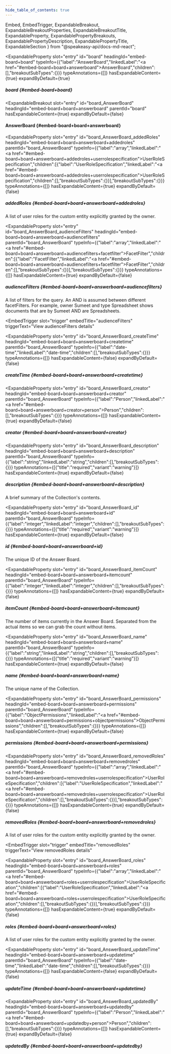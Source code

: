 ```yaml
---
hide_table_of_contents: true
---
```

  Embed,
  EmbedTrigger,
  ExpandableBreakout,
  ExpandableBreakoutProperties,
  ExpandableBreakoutTitle,
  ExpandableProperty,
  ExpandablePropertyBreakouts,
  ExpandablePropertyDescription,
  ExpandablePropertyTitle,
  ExpandableSection
} from "@speakeasy-api/docs-md-react";

<ExpandableSection>

<ExpandableProperty
  slot="entry"
  id="board"
  headingId="embed-board+board"
  typeInfo={{"label":"AnswerBoard","linkedLabel":"<a href=\"#embed-board+board+answerboard\">AnswerBoard</a>","children":[],"breakoutSubTypes":{}}}
  typeAnnotations={[]}
  hasExpandableContent={true}
  expandByDefault={true}
>

<ExpandablePropertyTitle slot="title">

##### board \{#embed-board+board\}

</ExpandablePropertyTitle>

<ExpandablePropertyBreakouts slot="breakouts">

<ExpandableBreakout
  slot="entry"
  id="board_AnswerBoard"
  headingId="embed-board+board+answerboard"
  parentId="board"
  hasExpandableContent={true}
  expandByDefault={false}
>

<ExpandableBreakoutTitle slot="title">

#### AnswerBoard \{#embed-board+board+answerboard\}

</ExpandableBreakoutTitle>

<ExpandableBreakoutProperties slot="properties">

<ExpandableProperty
  slot="entry"
  id="board_AnswerBoard_addedRoles"
  headingId="embed-board+board+answerboard+addedroles"
  parentId="board_AnswerBoard"
  typeInfo={{"label":"array","linkedLabel":"<a href=\"#embed-board+board+answerboard+addedroles+userrolespecification\">UserRoleSpecification</a>","children":[{"label":"UserRoleSpecification","linkedLabel":"<a href=\"#embed-board+board+answerboard+addedroles+userrolespecification\">UserRoleSpecification</a>","children":[],"breakoutSubTypes":{}}],"breakoutSubTypes":{}}}
  typeAnnotations={[]}
  hasExpandableContent={true}
  expandByDefault={false}
>

<ExpandablePropertyTitle slot="title">

##### addedRoles \{#embed-board+board+answerboard+addedroles\}

</ExpandablePropertyTitle>

<ExpandablePropertyDescription slot="description">

A list of user roles for the custom entity explicitly granted by the owner.

</ExpandablePropertyDescription>

<ExpandablePropertyBreakouts slot="breakouts">

<Embed slot="embed">

<EmbedTrigger slot="trigger" embedTitle="addedRoles" triggerText="View addedRoles details">

<Embedaddedroles />

</EmbedTrigger>

</Embed>

</ExpandablePropertyBreakouts>

</ExpandableProperty>

<ExpandableProperty
  slot="entry"
  id="board_AnswerBoard_audienceFilters"
  headingId="embed-board+board+answerboard+audiencefilters"
  parentId="board_AnswerBoard"
  typeInfo={{"label":"array","linkedLabel":"<a href=\"#embed-board+board+answerboard+audiencefilters+facetfilter\">FacetFilter</a>","children":[{"label":"FacetFilter","linkedLabel":"<a href=\"#embed-board+board+answerboard+audiencefilters+facetfilter\">FacetFilter</a>","children":[],"breakoutSubTypes":{}}],"breakoutSubTypes":{}}}
  typeAnnotations={[]}
  hasExpandableContent={true}
  expandByDefault={false}
>

<ExpandablePropertyTitle slot="title">

##### audienceFilters \{#embed-board+board+answerboard+audiencefilters\}

</ExpandablePropertyTitle>

<ExpandablePropertyDescription slot="description">

A list of filters for the query. An AND is assumed between different facetFilters. For example, owner Sumeet and type Spreadsheet shows documents that are by Sumeet AND are Spreadsheets.

</ExpandablePropertyDescription>

<ExpandablePropertyBreakouts slot="breakouts">

<Embed slot="embed">

<EmbedTrigger
  slot="trigger"
  embedTitle="audienceFilters"
  triggerText="View audienceFilters details"
>

<Embedaudiencefilters />

</EmbedTrigger>

</Embed>

</ExpandablePropertyBreakouts>

</ExpandableProperty>

<ExpandableProperty
  slot="entry"
  id="board_AnswerBoard_createTime"
  headingId="embed-board+board+answerboard+createtime"
  parentId="board_AnswerBoard"
  typeInfo={{"label":"date-time","linkedLabel":"date-time","children":[],"breakoutSubTypes":{}}}
  typeAnnotations={[]}
  hasExpandableContent={false}
  expandByDefault={false}
>

<ExpandablePropertyTitle slot="title">

##### createTime \{#embed-board+board+answerboard+createtime\}

</ExpandablePropertyTitle>

</ExpandableProperty>

<ExpandableProperty
  slot="entry"
  id="board_AnswerBoard_creator"
  headingId="embed-board+board+answerboard+creator"
  parentId="board_AnswerBoard"
  typeInfo={{"label":"Person","linkedLabel":"<a href=\"#embed-board+board+answerboard+creator+person\">Person</a>","children":[],"breakoutSubTypes":{}}}
  typeAnnotations={[]}
  hasExpandableContent={true}
  expandByDefault={false}
>

<ExpandablePropertyTitle slot="title">

##### creator \{#embed-board+board+answerboard+creator\}

</ExpandablePropertyTitle>

<ExpandablePropertyBreakouts slot="breakouts">

<Embed slot="embed">

<EmbedTrigger slot="trigger" embedTitle="creator" triggerText="View creator details">

<Embedcreator />

</EmbedTrigger>

</Embed>

</ExpandablePropertyBreakouts>

</ExpandableProperty>

<ExpandableProperty
  slot="entry"
  id="board_AnswerBoard_description"
  headingId="embed-board+board+answerboard+description"
  parentId="board_AnswerBoard"
  typeInfo={{"label":"string","linkedLabel":"string","children":[],"breakoutSubTypes":{}}}
  typeAnnotations={[{"title":"required","variant":"warning"}]}
  hasExpandableContent={true}
  expandByDefault={false}
>

<ExpandablePropertyTitle slot="title">

##### description \{#embed-board+board+answerboard+description\}

</ExpandablePropertyTitle>

<ExpandablePropertyDescription slot="description">

A brief summary of the Collection's contents.

</ExpandablePropertyDescription>

</ExpandableProperty>

<ExpandableProperty
  slot="entry"
  id="board_AnswerBoard_id"
  headingId="embed-board+board+answerboard+id"
  parentId="board_AnswerBoard"
  typeInfo={{"label":"integer","linkedLabel":"integer","children":[],"breakoutSubTypes":{}}}
  typeAnnotations={[{"title":"required","variant":"warning"}]}
  hasExpandableContent={true}
  expandByDefault={false}
>

<ExpandablePropertyTitle slot="title">

##### id \{#embed-board+board+answerboard+id\}

</ExpandablePropertyTitle>

<ExpandablePropertyDescription slot="description">

The unique ID of the Answer Board.

</ExpandablePropertyDescription>

</ExpandableProperty>

<ExpandableProperty
  slot="entry"
  id="board_AnswerBoard_itemCount"
  headingId="embed-board+board+answerboard+itemcount"
  parentId="board_AnswerBoard"
  typeInfo={{"label":"integer","linkedLabel":"integer","children":[],"breakoutSubTypes":{}}}
  typeAnnotations={[]}
  hasExpandableContent={true}
  expandByDefault={false}
>

<ExpandablePropertyTitle slot="title">

##### itemCount \{#embed-board+board+answerboard+itemcount\}

</ExpandablePropertyTitle>

<ExpandablePropertyDescription slot="description">

The number of items currently in the Answer Board. Separated from the actual items so we can grab the count without items.

</ExpandablePropertyDescription>

</ExpandableProperty>

<ExpandableProperty
  slot="entry"
  id="board_AnswerBoard_name"
  headingId="embed-board+board+answerboard+name"
  parentId="board_AnswerBoard"
  typeInfo={{"label":"string","linkedLabel":"string","children":[],"breakoutSubTypes":{}}}
  typeAnnotations={[{"title":"required","variant":"warning"}]}
  hasExpandableContent={true}
  expandByDefault={false}
>

<ExpandablePropertyTitle slot="title">

##### name \{#embed-board+board+answerboard+name\}

</ExpandablePropertyTitle>

<ExpandablePropertyDescription slot="description">

The unique name of the Collection.

</ExpandablePropertyDescription>

</ExpandableProperty>

<ExpandableProperty
  slot="entry"
  id="board_AnswerBoard_permissions"
  headingId="embed-board+board+answerboard+permissions"
  parentId="board_AnswerBoard"
  typeInfo={{"label":"ObjectPermissions","linkedLabel":"<a href=\"#embed-board+board+answerboard+permissions+objectpermissions\">ObjectPermissions</a>","children":[],"breakoutSubTypes":{}}}
  typeAnnotations={[]}
  hasExpandableContent={true}
  expandByDefault={false}
>

<ExpandablePropertyTitle slot="title">

##### permissions \{#embed-board+board+answerboard+permissions\}

</ExpandablePropertyTitle>

<ExpandablePropertyBreakouts slot="breakouts">

<Embed slot="embed">

<EmbedTrigger slot="trigger" embedTitle="permissions" triggerText="View permissions details">

<Embedpermissions />

</EmbedTrigger>

</Embed>

</ExpandablePropertyBreakouts>

</ExpandableProperty>

<ExpandableProperty
  slot="entry"
  id="board_AnswerBoard_removedRoles"
  headingId="embed-board+board+answerboard+removedroles"
  parentId="board_AnswerBoard"
  typeInfo={{"label":"array","linkedLabel":"<a href=\"#embed-board+board+answerboard+removedroles+userrolespecification\">UserRoleSpecification</a>","children":[{"label":"UserRoleSpecification","linkedLabel":"<a href=\"#embed-board+board+answerboard+removedroles+userrolespecification\">UserRoleSpecification</a>","children":[],"breakoutSubTypes":{}}],"breakoutSubTypes":{}}}
  typeAnnotations={[]}
  hasExpandableContent={true}
  expandByDefault={false}
>

<ExpandablePropertyTitle slot="title">

##### removedRoles \{#embed-board+board+answerboard+removedroles\}

</ExpandablePropertyTitle>

<ExpandablePropertyDescription slot="description">

A list of user roles for the custom entity explicitly granted by the owner.

</ExpandablePropertyDescription>

<ExpandablePropertyBreakouts slot="breakouts">

<Embed slot="embed">

<EmbedTrigger
  slot="trigger"
  embedTitle="removedRoles"
  triggerText="View removedRoles details"
>

<Embedremovedroles />

</EmbedTrigger>

</Embed>

</ExpandablePropertyBreakouts>

</ExpandableProperty>

<ExpandableProperty
  slot="entry"
  id="board_AnswerBoard_roles"
  headingId="embed-board+board+answerboard+roles"
  parentId="board_AnswerBoard"
  typeInfo={{"label":"array","linkedLabel":"<a href=\"#embed-board+board+answerboard+roles+userrolespecification\">UserRoleSpecification</a>","children":[{"label":"UserRoleSpecification","linkedLabel":"<a href=\"#embed-board+board+answerboard+roles+userrolespecification\">UserRoleSpecification</a>","children":[],"breakoutSubTypes":{}}],"breakoutSubTypes":{}}}
  typeAnnotations={[]}
  hasExpandableContent={true}
  expandByDefault={false}
>

<ExpandablePropertyTitle slot="title">

##### roles \{#embed-board+board+answerboard+roles\}

</ExpandablePropertyTitle>

<ExpandablePropertyDescription slot="description">

A list of user roles for the custom entity explicitly granted by the owner.

</ExpandablePropertyDescription>

<ExpandablePropertyBreakouts slot="breakouts">

<Embed slot="embed">

<EmbedTrigger slot="trigger" embedTitle="roles" triggerText="View roles details">

<Embedroles />

</EmbedTrigger>

</Embed>

</ExpandablePropertyBreakouts>

</ExpandableProperty>

<ExpandableProperty
  slot="entry"
  id="board_AnswerBoard_updateTime"
  headingId="embed-board+board+answerboard+updatetime"
  parentId="board_AnswerBoard"
  typeInfo={{"label":"date-time","linkedLabel":"date-time","children":[],"breakoutSubTypes":{}}}
  typeAnnotations={[]}
  hasExpandableContent={false}
  expandByDefault={false}
>

<ExpandablePropertyTitle slot="title">

##### updateTime \{#embed-board+board+answerboard+updatetime\}

</ExpandablePropertyTitle>

</ExpandableProperty>

<ExpandableProperty
  slot="entry"
  id="board_AnswerBoard_updatedBy"
  headingId="embed-board+board+answerboard+updatedby"
  parentId="board_AnswerBoard"
  typeInfo={{"label":"Person","linkedLabel":"<a href=\"#embed-board+board+answerboard+updatedby+person\">Person</a>","children":[],"breakoutSubTypes":{}}}
  typeAnnotations={[]}
  hasExpandableContent={true}
  expandByDefault={false}
>

<ExpandablePropertyTitle slot="title">

##### updatedBy \{#embed-board+board+answerboard+updatedby\}

</ExpandablePropertyTitle>

<ExpandablePropertyBreakouts slot="breakouts">

<Embed slot="embed">

<EmbedTrigger slot="trigger" embedTitle="updatedBy" triggerText="View updatedBy details">

<Embedupdatedby />

</EmbedTrigger>

</Embed>

</ExpandablePropertyBreakouts>

</ExpandableProperty>

</ExpandableBreakoutProperties>

</ExpandableBreakout>

</ExpandablePropertyBreakouts>

</ExpandableProperty>

</ExpandableSection>